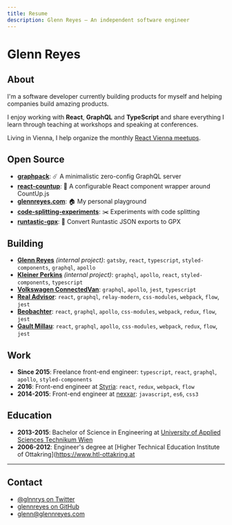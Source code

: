 ```yaml
---
title: Resume
description: Glenn Reyes – An independent software engineer
---
```



# Glenn Reyes

<Photo />

## About

I'm a software developer currently building products for myself and helping companies build amazing products.

I enjoy working with **React**, **GraphQL** and **TypeScript** and share everything I learn through teaching at workshops and speaking at conferences.

Living in Vienna, I help organize the monthly [React Vienna meetups](https://meetup.com/reactvienna).

## Open Source

- [**graphpack**](https://github.com/glennreyes/graphpack): ☄️ A minimalistic zero-config GraphQL server
- [**react-countup**](https://glennreyes.github.io/react-countup): 💫 A configurable React component wrapper around CountUp.js
- [**glennreyes.com**](https://github.com/glennreyes/glennreyes.com): 🏠 My personal playground
- [**code-splitting-experiments**](https://github.com/glennreyes/code-splitting-experiments): ✂️ Experiments with code splitting
- [**runtastic-gpx**](https://github.com/glennreyes/runtastic-gpx): 💪 Convert Runtastic JSON exports to GPX

## Building

- [**Glenn Reyes**](https://glennreyes.com) _(internal project)_: `gatsby`, `react`, `typescript`, `styled-components`, `graphql`, `apollo`
- [**Kleiner Perkins**](https://kleinerperkins.com) _(internal project)_: `graphql`, `apollo`, `react`, `styled-components`, `typescript`
- [**Volkswagen ConnectedVan**](https://connectfleet.io): `graphql`, `apollo`, `jest`, `typescript`
- [**Real Advisor**](https://realadvisor.ch): `react`, `graphql`, `relay-modern`, `css-modules`, `webpack`, `flow`, `jest`
- [**Beobachter**](https://www.beobachter.ch): `react`, `graphql`, `apollo`, `css-modules`, `webpack`, `redux`, `flow`, `jest`
- [**Gault Millau**](https://www.gaultmillau.ch): `react`, `graphql`, `apollo`, `css-modules`, `webpack`, `redux`, `flow`, `jest`

## Work

- **Since 2015**: Freelance front-end engineer: `typescript`, `react`, `graphql`, `apollo`, `styled-components`
- **2016**: Front-end engineer at [Styria](https://www.styria.com): `react`, `redux`, `webpack`, `flow`
- **2014-2015**: Front-end engineer at [nexxar](https://nexxar.com): `javascript`, `es6`, `css3`

## Education

- **2013-2015**: Bachelor of Science in Engineering at [University of Applied Sciences Technikum Wien](https://www.technikum-wien.at/en)
- **2006-2012**: Engineer's degree at [Higher Technical Education Institute of Ottakring](https://www.htl-ottakring.at

---

## Contact

- [@glnnrys on Twitter](https://twitter.com/glnnrys)
- [glennreyes on GitHub](https://github.com/glennreyes)
- [glenn@glennreyes.com](mailto:glenn@glennreyes.com)
